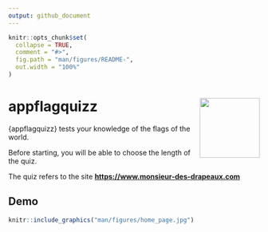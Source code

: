 ```yaml
---
output: github_document
---
```


<!-- README.md is generated from README.Rmd. Please edit that file -->

```r
knitr::opts_chunk$set(
  collapse = TRUE,
  comment = "#>",
  fig.path = "man/figures/README-",
  out.width = "100%"
)
```

# appflagquizz <img src="man/figures/hex_Flag_Quizz.png" align="right" alt="" width="120" />

<!-- badges: start -->
<!-- badges: end -->

{appflagquizz} tests your knowledge of the flags of the world.

Before starting, you will be able to choose the length of the quiz.

The quiz refers to the site [**https://www.monsieur-des-drapeaux.com**](https://www.monsieur-des-drapeaux.com/drapeaux-du-monde.html)

## Demo

```r
knitr::include_graphics("man/figures/home_page.jpg")
```

